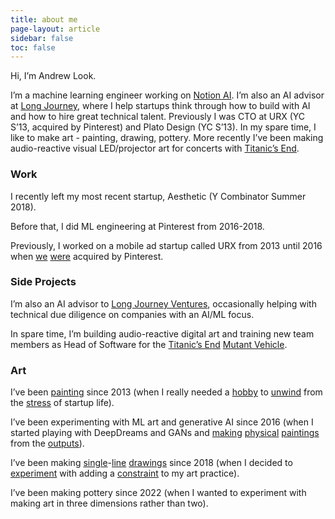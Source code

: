 ```yaml
---
title: about me
page-layout: article
sidebar: false
toc: false
---
```


Hi, I'm Andrew Look.

I'm a machine learning engineer working on [Notion AI](https://www.notion.com/product/ai). I'm also an AI advisor at [Long Journey](https://www.longjourney.vc/), where I help startups think through how to build with AI and how to hire great technical talent. Previously I was CTO at URX (YC S'13, acquired by Pinterest) and Plato Design (YC S'13). In my spare time, I like to make art - painting, drawing, pottery. More recently I've been making audio-reactive visual LED/projector art for concerts with [Titanic's End](https://www.instagram.com/titanicsend/?hl=en).

### Work

I recently left my most recent startup, Aesthetic (Y Combinator Summer 2018).

Before that, I did ML engineering at Pinterest from 2016-2018.

Previously, I worked on a mobile ad startup called URX from 2013 until 2016 when [we](https://venturebeat.com/marketing/pinterest-buys-deep-linking-startup-urx/) [were](https://www.wsj.com/articles/pinterest-acquires-mobile-ad-startup-urx-1462298027) acquired by Pinterest.

### Side Projects

I'm also an AI advisor to [Long Journey Ventures](https://www.longjourney.vc/), occasionally helping with technical due diligence on companies with an AI/ML focus.

In spare time, I'm building audio-reactive digital art and training new team members as Head of Software for the [Titanic's End](https://github.com/titanicsend/LXStudio-TE) [Mutant Vehicle](https://www.instagram.com/titanicsend/).

### Art

I've been [painting](https://www.instagram.com/p/BZv08oaH4T8/?img_index=1) since 2013 (when I really needed a [hobby](https://www.instagram.com/p/BHFRHzNAB_y/) to [unwind](https://www.instagram.com/p/7GvJ0ak61s/) from the [stress](https://www.instagram.com/p/18k93Rk67V/) of startup life).

I've been experimenting with ML art and generative AI since 2016 (when I started playing with DeepDreams and GANs and [making](https://www.instagram.com/p/BTCIo5HhuJ5/) [physical](https://www.instagram.com/p/BZkhq4AH2va/) [paintings](https://www.instagram.com/p/BvdIQK3gUyM/) from the [outputs](https://www.instagram.com/p/BHtOyhLAkBj/)).

I've been making [single](https://www.instagram.com/p/B7Z1VMnAUnG/)-[line](https://www.instagram.com/p/B7KZ1BlADiB/) [drawings](https://www.instagram.com/p/CDRxJLwswYZ/) since 2018 (when I decided to [experiment](https://www.instagram.com/p/BpKxLh4lAtg/) with adding a [constraint](https://www.instagram.com/p/BpPXWjoFWkS/) to my art practice).

I've been making pottery since 2022 (when I wanted to experiment with making art in three dimensions rather than two).
